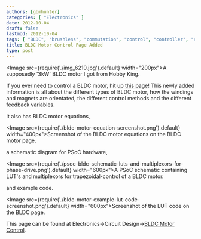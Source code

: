 ```yaml
---
authors: [gbmhunter]
categories: [ "Electronics" ]
date: 2012-10-04
draft: false
lastmod: 2012-10-04
tags: [ "BLDC", "brushless", "commutation", "control", "controller", "encoder", "ESC", "hall-effect", "IC", "motors", "sensor-less" ]
title: BLDC Motor Control Page Added
type: post
---
```


<Image src={require('./img_6210.jpg').default} width="200px">A supposedly '3kW' BLDC motor I got from Hobby King.</Image>

If you ever need to control a BLDC motor, hit up [this page](/electronics/circuit-design/bldc-motor-control)! This newly added information is all about the different types of BLDC motor, how the windings and magnets are orientated, the different control methods and the different feedback variables.

It also has BLDC motor equations,

<Image src={require('./bldc-motor-equation-screenshot.png').default} width="400px">Screenshot of the BLDC motor equations on the BLDC motor page.</Image>

a schematic diagram for PSoC hardware,

<Image src={require('./psoc-bldc-schematic-luts-and-multiplexors-for-phase-drive.png').default} width="600px">A PSoC schematic containing LUT's and multiplexors for trapezoidal-control of a BLDC motor.</Image>

and example code.

<Image src={require('./bldc-motor-example-lut-code-screenshot.png').default} width="600px">Screenshot of the LUT code on the BLDC page.</Image>

This page can be found at Electronics->Circuit Design->[BLDC Motor Control](/electronics/circuit-design/bldc-motor-control).
